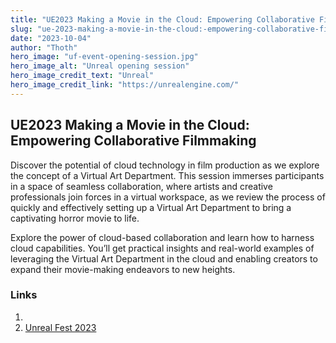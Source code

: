 ```yaml
---
title: "UE2023 Making a Movie in the Cloud: Empowering Collaborative Filmmaking"
slug: "ue-2023-making-a-movie-in-the-cloud:-empowering-collaborative-filmmaking"
date: "2023-10-04"
author: "Thoth"
hero_image: "uf-event-opening-session.jpg"
hero_image_alt: "Unreal opening session"
hero_image_credit_text: "Unreal"
hero_image_credit_link: "https://unrealengine.com/"
---
```


## UE2023 Making a Movie in the Cloud: Empowering Collaborative Filmmaking

Discover the potential of cloud technology in film production as we explore the concept of a Virtual Art Department. This session immerses participants in a space of seamless collaboration, where artists and creative professionals join forces in a virtual workspace, as we review the process of quickly and effectively setting up a Virtual Art Department to bring a captivating horror movie to life. 

Explore the power of cloud-based collaboration and learn how to harness cloud capabilities. You’ll get practical insights and real-world examples of leveraging the Virtual Art Department in the cloud and enabling creators to expand their movie-making endeavors to new heights.

### Links
1.
1. [Unreal Fest 2023](https://www.unrealengine.com/en-US/events/unreal-fest-2023)
